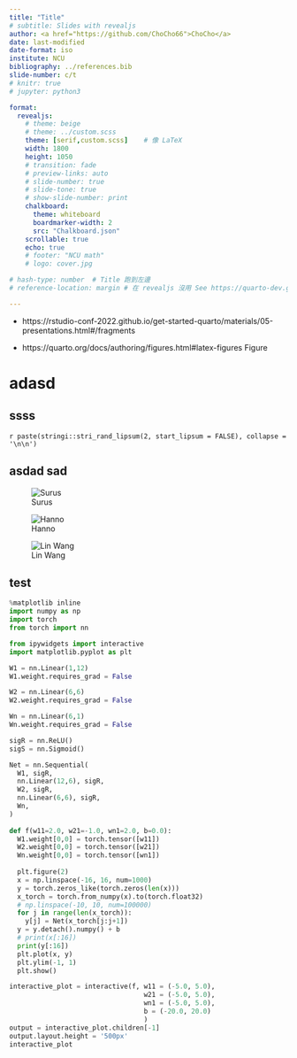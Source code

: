 ```yaml
---
title: "Title"
# subtitle: Slides with revealjs
author: <a href="https://github.com/ChoCho66">ChoCho</a>
date: last-modified
date-format: iso
institute: NCU
bibliography: ../references.bib
slide-number: c/t
# knitr: true
# jupyter: python3

format:
  revealjs:
    # theme: beige
    # theme: ../custom.scss
    theme: [serif,custom.scss]    # 像 LaTeX
    width: 1800
    height: 1050
    # transition: fade
    # preview-links: auto
    # slide-number: true
    # slide-tone: true
    # show-slide-number: print
    chalkboard:
      theme: whiteboard
      boardmarker-width: 2
      src: "Chalkboard.json"
    scrollable: true
    echo: true
    # footer: "NCU math"
    # logo: cover.jpg

# hash-type: number  # Title 跑到左邊
# reference-location: margin # 在 revealjs 沒用 See https://quarto-dev.github.io/quarto-gallery/page-layout/tufte.html

---
```


- https://rstudio-conf-2022.github.io/get-started-quarto/materials/05-presentations.html#/fragments

- https://quarto.org/docs/authoring/figures.html#latex-figures Figure

# adasd 

## ssss

`r paste(stringi::stri_rand_lipsum(2, start_lipsum = FALSE), collapse = '\n\n')`


## asdad sad 

::: {layout="[[70,30], [100]]"}
![Surus](attached.png)

![Hanno](attached.png)

![Lin Wang](attached.png)
:::


## test

```python
%matplotlib inline
import numpy as np
import torch
from torch import nn

from ipywidgets import interactive
import matplotlib.pyplot as plt

W1 = nn.Linear(1,12)
W1.weight.requires_grad = False

W2 = nn.Linear(6,6)
W2.weight.requires_grad = False

Wn = nn.Linear(6,1)
Wn.weight.requires_grad = False

sigR = nn.ReLU()
sigS = nn.Sigmoid()

Net = nn.Sequential(
  W1, sigR,
  nn.Linear(12,6), sigR,
  W2, sigR,
  nn.Linear(6,6), sigR,
  Wn,
)
  
def f(w11=2.0, w21=-1.0, wn1=2.0, b=0.0):  
  W1.weight[0,0] = torch.tensor([w11])
  W2.weight[0,0] = torch.tensor([w21])
  Wn.weight[0,0] = torch.tensor([wn1])
  
  plt.figure(2)
  x = np.linspace(-16, 16, num=1000)
  y = torch.zeros_like(torch.zeros(len(x)))
  x_torch = torch.from_numpy(x).to(torch.float32)
  # np.linspace(-10, 10, num=100000)
  for j in range(len(x_torch)):
    y[j] = Net(x_torch[j:j+1])
  y = y.detach().numpy() + b
  # print(x[:16])
  print(y[:16])
  plt.plot(x, y)
  plt.ylim(-1, 1)
  plt.show()

interactive_plot = interactive(f, w11 = (-5.0, 5.0),
                                  w21 = (-5.0, 5.0),
                                  wn1 = (-5.0, 5.0),
                                  b = (-20.0, 20.0)
                                  )
output = interactive_plot.children[-1]
output.layout.height = '500px'
interactive_plot
``` 
